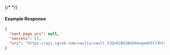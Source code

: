 {/* <!-- Code generated for API Clients. DO NOT EDIT. --> */}

#### Example Response
```json
{
  "next_page_uri": null,
  "secrets": [],
  "uri": "https://api.ngrok.com/vaults/vault_33Qo82Bd2BddXmogeHV5tT3ht9F/secrets"
}

```